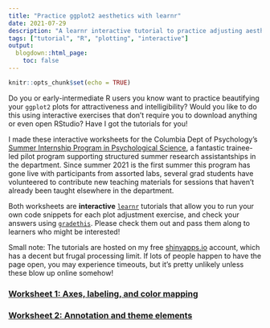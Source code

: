 ```yaml
---
title: "Practice ggplot2 aesthetics with learnr"
date: 2021-07-29
description: "A learnr interactive tutorial to practice adjusting aesthetics of ggplot2 plots."
tags: ["tutorial", "R", "plotting", "interactive"]
output:
  blogdown::html_page:
    toc: false
---
```


```r
knitr::opts_chunk$set(echo = TRUE)
```

Do you or early-intermediate R users you know want to practice beautifying your `ggplot2` plots for attractiveness and intelligibility? Would you like to do this using interactive exercises that don't require you to download anything or even open RStudio? Have I got the tutorials for you!

I made these interactive worksheets for the Columbia Dept of Psychology's [Summer Internship Program in Psychological Science](https://columbia-sipps.github.io), a fantastic trainee-led pilot program supporting structured summer research assistantships in the department. Since summer 2021 is the first summer this program has gone live with participants from assorted labs, several grad students have volunteered to contribute new teaching materials for sessions that haven't already been taught elsewhere in the department.

Both worksheets are **interactive** [`learnr`](https://rstudio.github.io/learnr/index.html) tutorials that allow you to run your own code snippets for each plot adjustment exercise, and check your answers using [`gradethis`](https://pkgs.rstudio.com/gradethis/index.html). Please check them out and pass them along to learners who might be interested!

Small note: The tutorials are hosted on my free [shinyapps.io](https://www.shinyapps.io) account, which has a decent but frugal processing limit. If lots of people happen to have the page open, you may experience timeouts, but it's pretty unlikely unless these blow up online somehow!

### [**Worksheet 1: Axes, labeling, and color mapping**](https://monicathieu.shinyapps.io/cu-sipps-ggplot-aes-1/)

### [**Worksheet 2: Annotation and theme elements**](https://monicathieu.shinyapps.io/cu-sipps-ggplot-aes-2/)
